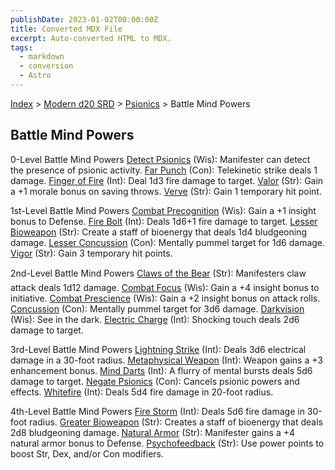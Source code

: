 ```yaml
---
publishDate: 2023-01-02T00:00:00Z
title: Converted MDX File
excerpt: Auto-converted HTML to MDX.
tags:
  - markdown
  - conversion
  - Astro
---
```


[Index](-index) > [Modern d20 SRD](modern-d20-srd-index) > [Psionics](modern-d20-srd-psionics-index) > Battle Mind Powers

## Battle Mind Powers

0-Level Battle Mind Powers
[Detect Psionics](modern-d20-srd-psionics-detect-psionics) (Wis): Manifester can detect the presence of psionic activity.
[Far Punch](modern-d20-srd-psionics-far-punch) (Con): Telekinetic strike deals 1 damage.
[Finger of Fire](modern-d20-srd-psionics-finger-of-fire) (Int): Deal 1d3 fire damage to target.
[Valor](modern-d20-srd-psionics-valor) (Str): Gain a +1 morale bonus on saving throws.
[Verve](modern-d20-srd-psionics-verve) (Str): Gain 1 temporary hit point.

1st-Level Battle Mind Powers
[Combat Precognition](modern-d20-srd-psionics-combat-precognition) (Wis): Gain a +1 insight bonus to Defense.
[Fire Bolt](modern-d20-srd-psionics-fire-bolt) (Int): Deals 1d6+1 fire damage to target.
[Lesser Bioweapon](modern-d20-srd-psionics-lesser-bioweapon) (Str): Create a staff of bioenergy that deals 1d4 bludgeoning damage.
[Lesser Concussion](modern-d20-srd-psionics-lesser-concussion) (Con): Mentally pummel target for 1d6 damage.
[Vigor](modern-d20-srd-psionics-vigor) (Str): Gain 3 temporary hit points.

2nd-Level Battle Mind Powers
[Claws of the Bear](modern-d20-srd-psionics-claws-of-bear) (Str): Manifesters claw attack deals 1d12 damage.
[Combat Focus](modern-d20-srd-psionics-combat-focus) (Wis): Gain a +4 insight bonus to initiative.
[Combat Prescience](modern-d20-srd-psionics-combat-prescience) (Wis): Gain a +2 insight bonus on attack rolls.
[Concussion](modern-d20-srd-psionics-concussion) (Con): Mentally pummel target for 3d6 damage.
[Darkvision](modern-d20-srd-psionics-darkvision) (Wis): See in the dark.
[Electric Charge](modern-d20-srd-psionics-electric-charge) (Int): Shocking touch deals 2d6 damage to target.

3rd-Level Battle Mind Powers
[Lightning Strike](modern-d20-srd-psionics-lightning-strike) (Int): Deals 3d6 electrical damage in a 30-foot radius.
[Metaphysical Weapon](modern-d20-srd-psionics-metaphysical-weapon) (Int): Weapon gains a +3 enhancement bonus.
[Mind Darts](modern-d20-srd-psionics-mind-darts) (Int): A flurry of mental bursts deals 5d6 damage to target.
[Negate Psionics](modern-d20-srd-psionics-negate-psionics) (Con): Cancels psionic powers and effects.
[Whitefire](modern-d20-srd-psionics-whitefire) (Int): Deals 5d4 fire damage in 20-foot radius.

4th-Level Battle Mind Powers
[Fire Storm](modern-d20-srd-psionics-fire-storm) (Int): Deals 5d6 fire damage in 30-foot radius.
[Greater Bioweapon](modern-d20-srd-psionics-greater-bioweapon) (Str): Creates a staff of bioenergy that deals 2d8 bludgeoning damage.
[Natural Armor](modern-d20-srd-psionics-natural-armor) (Str): Manifester gains a +4 natural armor bonus to Defense.
[Psychofeedback](modern-d20-srd-psionics-psychofeedback) (Str): Use power points to boost Str, Dex, and/or Con modifiers.

